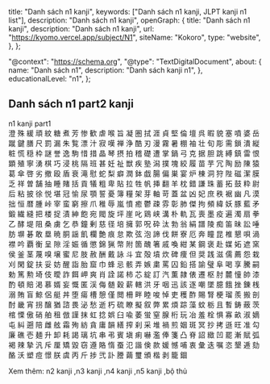   title: "Danh sách n1 kanji",
  keywords: ["Danh sách n1 kanji, JLPT kanji n1 list"],
  description: "Danh sách n1 kanji",
  openGraph: {
    title: "Danh sách n1 kanji",
    description: "Danh sách n1 kanji",
    url: "https://kyomo.vercel.app/subject/N1",
    siteName: "Kokoro",
    type: "website",
  },
};

  "@context": "https://schema.org",
  "@type": "TextDigitalDocument",
  about: {
    name: "Danh sách n1",
    description: "Danh sách kanji n1",
  },
  educationalLevel: "n1",
};

## Danh sách n1 part2 kanji

<Link href="/subject/N1_1">n1 kanji part1</Link>
<br />

<Link href="/post/澄">澄</Link>
<Link href="/post/殊">殊</Link>
<Link href="/post/緩">緩</Link>
<Link href="/post/頑">頑</Link>
<Link href="/post/紋">紋</Link>
<Link href="/post/糖">糖</Link>
<Link href="/post/煮">煮</Link>
<Link href="/post/芳">芳</Link>
<Link href="/post/惨">惨</Link>
<Link href="/post/歓">歓</Link>
<Link href="/post/虐">虐</Link>
<Link href="/post/喉">喉</Link>
<Link href="/post/旨">旨</Link>
<Link href="/post/凝">凝</Link>
<Link href="/post/圏">圏</Link>
<Link href="/post/拭">拭</Link>
<Link href="/post/涯">涯</Link>
<Link href="/post/貞">貞</Link>
<Link href="/post/堅">堅</Link>
<Link href="/post/倫">倫</Link>
<Link href="/post/壇">壇</Link>
<Link href="/post/呉">呉</Link>
<Link href="/post/暇">暇</Link>
<Link href="/post/貌">貌</Link>
<Link href="/post/塞">塞</Link>
<Link href="/post/噴">噴</Link>
<Link href="/post/婆">婆</Link>
<Link href="/post/岳">岳</Link>
<Link href="/post/蹴">蹴</Link>
<Link href="/post/鍵">鍵</Link>
<Link href="/post/膳">膳</Link>
<Link href="/post/尺">尺</Link>
<Link href="/post/罰">罰</Link>
<Link href="/post/漏">漏</Link>
<Link href="/post/朱">朱</Link>
<Link href="/post/覧">覧</Link>
<Link href="/post/漂">漂</Link>
<Link href="/post/汁">汁</Link>
<Link href="/post/寂">寂</Link>
<Link href="/post/嘆">嘆</Link>
<Link href="/post/禅">禅</Link>
<Link href="/post/浄">浄</Link>
<Link href="/post/酷">酷</Link>
<Link href="/post/刃">刃</Link>
<Link href="/post/漫">漫</Link>
<Link href="/post/霧">霧</Link>
<Link href="/post/暑">暑</Link>
<Link href="/post/棚">棚</Link>
<Link href="/post/袖">袖</Link>
<Link href="/post/壮">壮</Link>
<Link href="/post/旬">旬</Link>
<Link href="/post/彫">彫</Link>
<Link href="/post/需">需</Link>
<Link href="/post/鎖">鎖</Link>
<Link href="/post/潰">潰</Link>
<Link href="/post/縦">縦</Link>
<Link href="/post/粧">粧</Link>
<Link href="/post/慌">慌</Link>
<Link href="/post/穏">穏</Link>
<Link href="/post/枠">枠</Link>
<Link href="/post/謎">謎</Link>
<Link href="/post/誉">誉</Link>
<Link href="/post/逸">逸</Link>
<Link href="/post/駒">駒</Link>
<Link href="/post/惜">惜</Link>
<Link href="/post/措">措</Link>
<Link href="/post/晶">晶</Link>
<Link href="/post/琴">琴</Link>
<Link href="/post/摂">摂</Link>
<Link href="/post/拍">拍</Link>
<Link href="/post/稽">稽</Link>
<Link href="/post/礎">礎</Link>
<Link href="/post/遭">遭</Link>
<Link href="/post/掌">掌</Link>
<Link href="/post/鍋">鍋</Link>
<Link href="/post/弓">弓</Link>
<Link href="/post/克">克</Link>
<Link href="/post/据">据</Link>
<Link href="/post/胆">胆</Link>
<Link href="/post/跳">跳</Link>
<Link href="/post/縛">縛</Link>
<Link href="/post/鎮">鎮</Link>
<Link href="/post/雷">雷</Link>
<Link href="/post/恨">恨</Link>
<Link href="/post/顕">顕</Link>
<Link href="/post/殖">殖</Link>
<Link href="/post/寧">寧</Link>
<Link href="/post/湧">湧</Link>
<Link href="/post/棋">棋</Link>
<Link href="/post/巧">巧</Link>
<Link href="/post/浸">浸</Link>
<Link href="/post/桃">桃</Link>
<Link href="/post/隔">隔</Link>
<Link href="/post/班">班</Link>
<Link href="/post/甚">甚</Link>
<Link href="/post/妊">妊</Link>
<Link href="/post/祉">祉</Link>
<Link href="/post/獣">獣</Link>
<Link href="/post/疾">疾</Link>
<Link href="/post/塾">塾</Link>
<Link href="/post/潟">潟</Link>
<Link href="/post/撲">撲</Link>
<Link href="/post/塊">塊</Link>
<Link href="/post/絞">絞</Link>
<Link href="/post/履">履</Link>
<Link href="/post/苗">苗</Link>
<Link href="/post/芋">芋</Link>
<Link href="/post/冗">冗</Link>
<Link href="/post/陶">陶</Link>
<Link href="/post/励">励</Link>
<Link href="/post/陳">陳</Link>
<Link href="/post/猿">猿</Link>
<Link href="/post/葛">葛</Link>
<Link href="/post/傘">傘</Link>
<Link href="/post/啓">啓</Link>
<Link href="/post/劣">劣</Link>
<Link href="/post/撤">撤</Link>
<Link href="/post/殴">殴</Link>
<Link href="/post/盾">盾</Link>
<Link href="/post/衰">衰</Link>
<Link href="/post/滝">滝</Link>
<Link href="/post/慰">慰</Link>
<Link href="/post/蛇">蛇</Link>
<Link href="/post/梨">梨</Link>
<Link href="/post/癖">癖</Link>
<Link href="/post/潤">潤</Link>
<Link href="/post/鉢">鉢</Link>
<Link href="/post/戯">戯</Link>
<Link href="/post/腸">腸</Link>
<Link href="/post/偏">偏</Link>
<Link href="/post/巣">巣</Link>
<Link href="/post/宴">宴</Link>
<Link href="/post/炉">炉</Link>
<Link href="/post/棟">棟</Link>
<Link href="/post/洞">洞</Link>
<Link href="/post/狩">狩</Link>
<Link href="/post/陛">陛</Link>
<Link href="/post/磁">磁</Link>
<Link href="/post/潔">潔</Link>
<Link href="/post/膜">膜</Link>
<Link href="/post/乏">乏</Link>
<Link href="/post/祥">祥</Link>
<Link href="/post/曽">曽</Link>
<Link href="/post/舗">舗</Link>
<Link href="/post/抽">抽</Link>
<Link href="/post/睡">睡</Link>
<Link href="/post/賭">賭</Link>
<Link href="/post/括">括</Link>
<Link href="/post/貢">貢</Link>
<Link href="/post/犠">犠</Link>
<Link href="/post/粗">粗</Link>
<Link href="/post/卑">卑</Link>
<Link href="/post/貼">貼</Link>
<Link href="/post/拉">拉</Link>
<Link href="/post/牲">牲</Link>
<Link href="/post/帆">帆</Link>
<Link href="/post/挿">挿</Link>
<Link href="/post/翻">翻</Link>
<Link href="/post/羊">羊</Link>
<Link href="/post/枕">枕</Link>
<Link href="/post/錯">錯</Link>
<Link href="/post/謙">謙</Link>
<Link href="/post/珠">珠</Link>
<Link href="/post/蓄">蓄</Link>
<Link href="/post/拓">拓</Link>
<Link href="/post/鼓">鼓</Link>
<Link href="/post/粋">粋</Link>
<Link href="/post/尉">尉</Link>
<Link href="/post/后">后</Link>
<Link href="/post/粘">粘</Link>
<Link href="/post/披">披</Link>
<Link href="/post/徐">徐</Link>
<Link href="/post/悦">悦</Link>
<Link href="/post/堪">堪</Link>
<Link href="/post/冠">冠</Link>
<Link href="/post/愉">愉</Link>
<Link href="/post/尿">尿</Link>
<Link href="/post/顎">顎</Link>
<Link href="/post/誓">誓</Link>
<Link href="/post/憂">憂</Link>
<Link href="/post/簿">簿</Link>
<Link href="/post/糧">糧</Link>
<Link href="/post/架">架</Link>
<Link href="/post/芽">芽</Link>
<Link href="/post/軸">軸</Link>
<Link href="/post/苛">苛</Link>
<Link href="/post/蓋">蓋</Link>
<Link href="/post/盆">盆</Link>
<Link href="/post/凶">凶</Link>
<Link href="/post/妃">妃</Link>
<Link href="/post/庶">庶</Link>
<Link href="/post/秩">秩</Link>
<Link href="/post/裾">裾</Link>
<Link href="/post/幽">幽</Link>
<Link href="/post/凡">凡</Link>
<Link href="/post/漠">漠</Link>
<Link href="/post/拙">拙</Link>
<Link href="/post/恒">恒</Link>
<Link href="/post/暦">暦</Link>
<Link href="/post/腫">腫</Link>
<Link href="/post/峠">峠</Link>
<Link href="/post/宰">宰</Link>
<Link href="/post/蛮">蛮</Link>
<Link href="/post/窮">窮</Link>
<Link href="/post/擦">擦</Link>
<Link href="/post/爪">爪</Link>
<Link href="/post/稚">稚</Link>
<Link href="/post/辱">辱</Link>
<Link href="/post/嵐">嵐</Link>
<Link href="/post/憤">憤</Link>
<Link href="/post/癒">癒</Link>
<Link href="/post/鬱">鬱</Link>
<Link href="/post/疎">疎</Link>
<Link href="/post/雰">雰</Link>
<Link href="/post/彰">彰</Link>
<Link href="/post/肺">肺</Link>
<Link href="/post/傑">傑</Link>
<Link href="/post/拘">拘</Link>
<Link href="/post/頻">頻</Link>
<Link href="/post/緯">緯</Link>
<Link href="/post/妖">妖</Link>
<Link href="/post/豚">豚</Link>
<Link href="/post/藍">藍</Link>
<Link href="/post/矛">矛</Link>
<Link href="/post/鍛">鍛</Link>
<Link href="/post/繊">繊</Link>
<Link href="/post/縫">縫</Link>
<Link href="/post/把">把</Link>
<Link href="/post/楼">楼</Link>
<Link href="/post/捉">捉</Link>
<Link href="/post/漬">漬</Link>
<Link href="/post/紳">紳</Link>
<Link href="/post/飽">飽</Link>
<Link href="/post/宛">宛</Link>
<Link href="/post/閥">閥</Link>
<Link href="/post/旋">旋</Link>
<Link href="/post/坪">坪</Link>
<Link href="/post/崖">崖</Link>
<Link href="/post/叱">叱</Link>
<Link href="/post/鶏">鶏</Link>
<Link href="/post/峡">峡</Link>
<Link href="/post/溝">溝</Link>
<Link href="/post/朴">朴</Link>
<Link href="/post/軌">軌</Link>
<Link href="/post/瓦">瓦</Link>
<Link href="/post/喪">喪</Link>
<Link href="/post/墨">墨</Link>
<Link href="/post/疫">疫</Link>
<Link href="/post/遍">遍</Link>
<Link href="/post/濁">濁</Link>
<Link href="/post/扇">扇</Link>
<Link href="/post/拳">拳</Link>
<Link href="/post/乙">乙</Link>
<Link href="/post/酵">酵</Link>
<Link href="/post/堤">堤</Link>
<Link href="/post/阻">阻</Link>
<Link href="/post/桑">桑</Link>
<Link href="/post/虜">虜</Link>
<Link href="/post/乞">乞</Link>
<Link href="/post/恭">恭</Link>
<Link href="/post/鐘">鐘</Link>
<Link href="/post/剰">剰</Link>
<Link href="/post/慈">慈</Link>
<Link href="/post/径">径</Link>
<Link href="/post/培">培</Link>
<Link href="/post/擁">擁</Link>
<Link href="/post/郭">郭</Link>
<Link href="/post/呪">呪</Link>
<Link href="/post/砕">砕</Link>
<Link href="/post/汰">汰</Link>
<Link href="/post/勃">勃</Link>
<Link href="/post/翁">翁</Link>
<Link href="/post/絹">絹</Link>
<Link href="/post/譜">譜</Link>
<Link href="/post/陵">陵</Link>
<Link href="/post/痴">痴</Link>
<Link href="/post/笛">笛</Link>
<Link href="/post/昧">昧</Link>
<Link href="/post/訟">訟</Link>
<Link href="/post/唾">唾</Link>
<Link href="/post/肪">肪</Link>
<Link href="/post/塀">塀</Link>
<Link href="/post/碁">碁</Link>
<Link href="/post/敢">敢</Link>
<Link href="/post/塁">塁</Link>
<Link href="/post/暁">暁</Link>
<Link href="/post/胴">胴</Link>
<Link href="/post/謡">謡</Link>
<Link href="/post/飢">飢</Link>
<Link href="/post/欄">欄</Link>
<Link href="/post/艶">艶</Link>
<Link href="/post/痕">痕</Link>
<Link href="/post/怠">怠</Link>
<Link href="/post/欺">欺</Link>
<Link href="/post/弦">弦</Link>
<Link href="/post/泡">泡</Link>
<Link href="/post/諦">諦</Link>
<Link href="/post/伐">伐</Link>
<Link href="/post/餅">餅</Link>
<Link href="/post/寮">寮</Link>
<Link href="/post/厄">厄</Link>
<Link href="/post/奔">奔</Link>
<Link href="/post/瞳">瞳</Link>
<Link href="/post/昆">昆</Link>
<Link href="/post/椎">椎</Link>
<Link href="/post/懇">懇</Link>
<Link href="/post/唄">唄</Link>
<Link href="/post/渦">渦</Link>
<Link href="/post/襟">襟</Link>
<Link href="/post/吟">吟</Link>
<Link href="/post/覇">覇</Link>
<Link href="/post/衡">衡</Link>
<Link href="/post/呈">呈</Link>
<Link href="/post/隙">隙</Link>
<Link href="/post/淫">淫</Link>
<Link href="/post/娠">娠</Link>
<Link href="/post/循">循</Link>
<Link href="/post/懲">懲</Link>
<Link href="/post/錦">錦</Link>
<Link href="/post/猟">猟</Link>
<Link href="/post/幣">幣</Link>
<Link href="/post/附">附</Link>
<Link href="/post/箇">箇</Link>
<Link href="/post/醜">醜</Link>
<Link href="/post/箸">箸</Link>
<Link href="/post/戚">戚</Link>
<Link href="/post/喚">喚</Link>
<Link href="/post/紺">紺</Link>
<Link href="/post/某">某</Link>
<Link href="/post/鋼">鋼</Link>
<Link href="/post/褒">褒</Link>
<Link href="/post/赴">赴</Link>
<Link href="/post/媒">媒</Link>
<Link href="/post/妬">妬</Link>
<Link href="/post/遮">遮</Link>
<Link href="/post/窯">窯</Link>
<Link href="/post/侯">侯</Link>
<Link href="/post/釜">釜</Link>
<Link href="/post/茎">茎</Link>
<Link href="/post/蔑">蔑</Link>
<Link href="/post/嗅">嗅</Link>
<Link href="/post/壌">壌</Link>
<Link href="/post/蜜">蜜</Link>
<Link href="/post/尼">尼</Link>
<Link href="/post/肢">肢</Link>
<Link href="/post/赦">赦</Link>
<Link href="/post/酬">酬</Link>
<Link href="/post/戴">戴</Link>
<Link href="/post/詠">詠</Link>
<Link href="/post/斗">斗</Link>
<Link href="/post/宜">宜</Link>
<Link href="/post/殻">殻</Link>
<Link href="/post/墳">墳</Link>
<Link href="/post/炊">炊</Link>
<Link href="/post/碑">碑</Link>
<Link href="/post/痩">痩</Link>
<Link href="/post/但">但</Link>
<Link href="/post/奨">奨</Link>
<Link href="/post/践">践</Link>
<Link href="/post/滋">滋</Link>
<Link href="/post/儒">儒</Link>
<Link href="/post/薦">薦</Link>
<Link href="/post/怨">怨</Link>
<Link href="/post/栽">栽</Link>
<Link href="/post/刈">刈</Link>
<Link href="/post/閑">閑</Link>
<Link href="/post/錠">錠</Link>
<Link href="/post/扶">扶</Link>
<Link href="/post/妥">妥</Link>
<Link href="/post/妨">妨</Link>
<Link href="/post/醒">醒</Link>
<Link href="/post/詣">詣</Link>
<Link href="/post/胎">胎</Link>
<Link href="/post/窟">窟</Link>
<Link href="/post/巾">巾</Link>
<Link href="/post/蜂">蜂</Link>
<Link href="/post/忌">忌</Link>
<Link href="/post/骸">骸</Link>
<Link href="/post/弄">弄</Link>
<Link href="/post/嫉">嫉</Link>
<Link href="/post/粛">粛</Link>
<Link href="/post/罵">罵</Link>
<Link href="/post/囚">囚</Link>
<Link href="/post/鉛">鉛</Link>
<Link href="/post/搭">搭</Link>
<Link href="/post/諭">諭</Link>
<Link href="/post/璧">璧</Link>
<Link href="/post/阜">阜</Link>
<Link href="/post/喝">喝</Link>
<Link href="/post/享">享</Link>
<Link href="/post/騰">騰</Link>
<Link href="/post/嗣">嗣</Link>
<Link href="/post/勅">勅</Link>
<Link href="/post/篤">篤</Link>
<Link href="/post/勲">勲</Link>
<Link href="/post/埼">埼</Link>
<Link href="/post/伎">伎</Link>
<Link href="/post/曖">曖</Link>
<Link href="/post/詐">詐</Link>
<Link href="/post/餌">餌</Link>
<Link href="/post/岬">岬</Link>
<Link href="/post/爽">爽</Link>
<Link href="/post/肖">肖</Link>
<Link href="/post/詮">詮</Link>
<Link href="/post/諾">諾</Link>
<Link href="/post/柿">柿</Link>
<Link href="/post/芯">芯</Link>
<Link href="/post/綻">綻</Link>
<Link href="/post/訂">訂</Link>
<Link href="/post/汽">汽</Link>
<Link href="/post/薫">薫</Link>
<Link href="/post/隷">隷</Link>
<Link href="/post/俵">俵</Link>
<Link href="/post/遷">遷</Link>
<Link href="/post/枢">枢</Link>
<Link href="/post/肘">肘</Link>
<Link href="/post/麓">麓</Link>
<Link href="/post/憧">憧</Link>
<Link href="/post/帥">帥</Link>
<Link href="/post/漆">漆</Link>
<Link href="/post/酌">酌</Link>
<Link href="/post/頓">頓</Link>
<Link href="/post/賠">賠</Link>
<Link href="/post/渇">渇</Link>
<Link href="/post/慕">慕</Link>
<Link href="/post/婿">婿</Link>
<Link href="/post/妄">妄</Link>
<Link href="/post/慨">慨</Link>
<Link href="/post/匿">匿</Link>
<Link href="/post/渓">渓</Link>
<Link href="/post/侮">侮</Link>
<Link href="/post/髄">髄</Link>
<Link href="/post/穀">穀</Link>
<Link href="/post/薪">薪</Link>
<Link href="/post/轄">轄</Link>
<Link href="/post/洪">洪</Link>
<Link href="/post/牙">牙</Link>
<Link href="/post/咽">咽</Link>
<Link href="/post/迅">迅</Link>
<Link href="/post/該">該</Link>
<Link href="/post/逐">逐</Link>
<Link href="/post/嘲">嘲</Link>
<Link href="/post/墜">墜</Link>
<Link href="/post/臆">臆</Link>
<Link href="/post/餓">餓</Link>
<Link href="/post/挫">挫</Link>
<Link href="/post/錬">錬</Link>
<Link href="/post/桟">桟</Link>
<Link href="/post/溺">溺</Link>
<Link href="/post/賄">賄</Link>
<Link href="/post/盲">盲</Link>
<Link href="/post/鯨">鯨</Link>
<Link href="/post/侶">侶</Link>
<Link href="/post/艇">艇</Link>
<Link href="/post/丼">丼</Link>
<Link href="/post/堕">堕</Link>
<Link href="/post/瘍">瘍</Link>
<Link href="/post/槽">槽</Link>
<Link href="/post/憩">憩</Link>
<Link href="/post/僅">僅</Link>
<Link href="/post/閲">閲</Link>
<Link href="/post/柵">柵</Link>
<Link href="/post/畔">畔</Link>
<Link href="/post/睦">睦</Link>
<Link href="/post/唆">唆</Link>
<Link href="/post/悼">悼</Link>
<Link href="/post/吏">吏</Link>
<Link href="/post/穫">穫</Link>
<Link href="/post/酢">酢</Link>
<Link href="/post/賜">賜</Link>
<Link href="/post/腎">腎</Link>
<Link href="/post/梗">梗</Link>
<Link href="/post/瑠">瑠</Link>
<Link href="/post/羨">羨</Link>
<Link href="/post/搬">搬</Link>
<Link href="/post/剖">剖</Link>
<Link href="/post/酎">酎</Link>
<Link href="/post/畿">畿</Link>
<Link href="/post/宵">宵</Link>
<Link href="/post/拐">拐</Link>
<Link href="/post/醸">醸</Link>
<Link href="/post/猶">猶</Link>
<Link href="/post/諮">諮</Link>
<Link href="/post/畏">畏</Link>
<Link href="/post/泌">泌</Link>
<Link href="/post/愁">愁</Link>
<Link href="/post/逝">逝</Link>
<Link href="/post/朽">朽</Link>
<Link href="/post/硫">硫</Link>
<Link href="/post/瞭">瞭</Link>
<Link href="/post/擬">擬</Link>
<Link href="/post/叙">叙</Link>
<Link href="/post/弊">弊</Link>
<Link href="/post/累">累</Link>
<Link href="/post/煩">煩</Link>
<Link href="/post/踪">踪</Link>
<Link href="/post/藻">藻</Link>
<Link href="/post/蚊">蚊</Link>
<Link href="/post/栃">栃</Link>
<Link href="/post/且">且</Link>
<Link href="/post/暫">暫</Link>
<Link href="/post/鋳">鋳</Link>
<Link href="/post/蔽">蔽</Link>
<Link href="/post/茨">茨</Link>
<Link href="/post/棺">棺</Link>
<Link href="/post/慄">慄</Link>
<Link href="/post/傲">傲</Link>
<Link href="/post/硝">硝</Link>
<Link href="/post/舶">舶</Link>
<Link href="/post/租">租</Link>
<Link href="/post/倣">倣</Link>
<Link href="/post/謹">謹</Link>
<Link href="/post/抹">抹</Link>
<Link href="/post/虹">虹</Link>
<Link href="/post/捻">捻</Link>
<Link href="/post/娯">娯</Link>
<Link href="/post/臼">臼</Link>
<Link href="/post/喩">喩</Link>
<Link href="/post/萎">萎</Link>
<Link href="/post/蛍">蛍</Link>
<Link href="/post/窒">窒</Link>
<Link href="/post/腺">腺</Link>
<Link href="/post/桁">桁</Link>
<Link href="/post/玩">玩</Link>
<Link href="/post/冶">冶</Link>
<Link href="/post/羞">羞</Link>
<Link href="/post/栓">栓</Link>
<Link href="/post/惧">惧</Link>
<Link href="/post/寡">寡</Link>
<Link href="/post/畝">畝</Link>
<Link href="/post/淑">淑</Link>
<Link href="/post/嫡">嫡</Link>
<Link href="/post/屯">屯</Link>
<Link href="/post/糾">糾</Link>
<Link href="/post/遡">遡</Link>
<Link href="/post/陪">陪</Link>
<Link href="/post/雌">雌</Link>
<Link href="/post/舷">舷</Link>
<Link href="/post/霜">霜</Link>
<Link href="/post/殉">殉</Link>
<Link href="/post/紡">紡</Link>
<Link href="/post/貪">貪</Link>
<Link href="/post/庸">庸</Link>
<Link href="/post/韻">韻</Link>
<Link href="/post/繕">繕</Link>
<Link href="/post/搾">搾</Link>
<Link href="/post/刹">刹</Link>
<Link href="/post/采">采</Link>
<Link href="/post/堆">堆</Link>
<Link href="/post/禍">禍</Link>
<Link href="/post/煎">煎</Link>
<Link href="/post/姻">姻</Link>
<Link href="/post/斑">斑</Link>
<Link href="/post/冥">冥</Link>
<Link href="/post/抄">抄</Link>
<Link href="/post/拷">拷</Link>
<Link href="/post/遜">遜</Link>
<Link href="/post/旺">旺</Link>
<Link href="/post/准">准</Link>
<Link href="/post/勾">勾</Link>
<Link href="/post/廉">廉</Link>
<Link href="/post/礁">礁</Link>
<Link href="/post/壱">壱</Link>
<Link href="/post/麺">麺</Link>
<Link href="/post/升">升</Link>
<Link href="/post/卸">卸</Link>
<Link href="/post/耗">耗</Link>
<Link href="/post/謁">謁</Link>
<Link href="/post/璃">璃</Link>
<Link href="/post/坑">坑</Link>
<Link href="/post/串">串</Link>
<Link href="/post/弔">弔</Link>
<Link href="/post/賓">賓</Link>
<Link href="/post/塡">塡</Link>
<Link href="/post/痢">痢</Link>
<Link href="/post/嚇">嚇</Link>
<Link href="/post/濫">濫</Link>
<Link href="/post/俸">俸</Link>
<Link href="/post/箋">箋</Link>
<Link href="/post/凸">凸</Link>
<Link href="/post/脊">脊</Link>
<Link href="/post/詔">詔</Link>
<Link href="/post/緻">緻</Link>
<Link href="/post/凹">凹</Link>
<Link href="/post/罷">罷</Link>
<Link href="/post/漸">漸</Link>
<Link href="/post/賦">賦</Link>
<Link href="/post/弧">弧</Link>
<Link href="/post/褐">褐</Link>
<Link href="/post/辣">辣</Link>
<Link href="/post/摯">摯</Link>
<Link href="/post/汎">汎</Link>
<Link href="/post/斥">斥</Link>
<Link href="/post/厘">厘</Link>
<Link href="/post/矯">矯</Link>
<Link href="/post/毀">毀</Link>
<Link href="/post/窃">窃</Link>
<Link href="/post/遵">遵</Link>
<Link href="/post/賂">賂</Link>
<Link href="/post/惰">惰</Link>
<Link href="/post/蚕">蚕</Link>
<Link href="/post/氾">氾</Link>
<Link href="/post/諧">諧</Link>
<Link href="/post/倹">倹</Link>
<Link href="/post/款">款</Link>
<Link href="/post/媛">媛</Link>
<Link href="/post/憾">憾</Link>
<Link href="/post/哺">哺</Link>
<Link href="/post/衷">衷</Link>
<Link href="/post/彙">彙</Link>
<Link href="/post/迭">迭</Link>
<Link href="/post/嘱">嘱</Link>
<Link href="/post/恣">恣</Link>
<Link href="/post/墾">墾</Link>
<Link href="/post/逓">逓</Link>
<Link href="/post/劾">劾</Link>
<Link href="/post/酪">酪</Link>
<Link href="/post/沃">沃</Link>
<Link href="/post/塑">塑</Link>
<Link href="/post/痘">痘</Link>
<Link href="/post/憬">憬</Link>
<Link href="/post/朕">朕</Link>
<Link href="/post/虞">虞</Link>
<Link href="/post/丙">丙</Link>
<Link href="/post/斤">斤</Link>
<Link href="/post/捗">捗</Link>
<Link href="/post/弐">弐</Link>
<Link href="/post/訃">訃</Link>
<Link href="/post/謄">謄</Link>
<Link href="/post/繭">繭</Link>
<Link href="/post/璽">璽</Link>
<Link href="/post/頒">頒</Link>
<Link href="/post/楷">楷</Link>
<Link href="/post/剥">剥</Link>
<Link href="/post/籠">籠</Link>
<Link href="/post/錮">錮</Link>

Xem thêm: <Link href="/subject/N2">n2 kanji </Link>,<Link href="/subject/N3">n3 kanji </Link>,<Link href="/subject/N4">n4 kanji </Link>,<Link href="/subject/N5">n5 kanji </Link>,<Link href="/subject/stroke">bộ thủ</Link>
